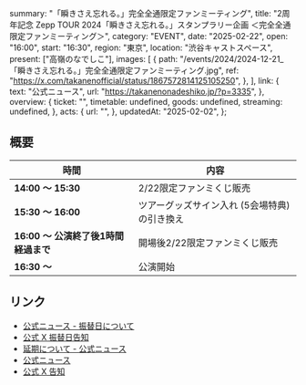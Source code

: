   summary: "「瞬きさえ忘れる。」完全全通限定ファンミーティング",
  title:
    "2周年記念 Zepp TOUR 2024「瞬きさえ忘れる。」スタンプラリー企画 ＜完全全通限定ファンミーティング＞",
  category: "EVENT",
  date: "2025-02-22",
  open: "16:00",
  start: "16:30",
  region: "東京",
  location: "渋谷キャストスペース",
  present: ["高嶺のなでしこ"],
  images: [
    {
      path: "/events/2024/2024-12-21_「瞬きさえ忘れる。」完全全通限定ファンミーティング.jpg",
      ref: "https://x.com/takanenofficial/status/1867572814125105250",
    },
  ],
  link: {
    text: "公式ニュース",
    url: "https://takanenonadeshiko.jp/?p=3335",
  },
  overview: {
    ticket: "",
    timetable: undefined,
    goods: undefined,
    streaming: undefined,
  },
  acts: {
    url: "",
  },
  updatedAt: "2025-02-02",
};

## 概要

| 時間                                 | 内容                                          |
| ------------------------------------ | --------------------------------------------- |
| **14:00 〜 15:30**                   | 2/22限定ファンミくじ販売                      |
| **15:30 〜 16:00**                   | ツアーグッズサイン入れ (5会場特典) の引き換え |
| **16:00 〜 公演終了後1時間経過まで** | 開場後2/22限定ファンミくじ販売                |
| **16:30 〜**                         | 公演開始                                      |

## リンク

- [公式ニュース - 振替日について](https://takanenonadeshiko.jp/?p=3335)
- [公式 X 振替日告知](https://x.com/takanenofficial/status/1885302030975328526)
- [延期について - 公式ニュース](https://takanenonadeshiko.jp/?p=3130)
- [公式ニュース](https://takanenonadeshiko.jp/?p=3089)
- [公式 X 告知](https://x.com/takanenofficial/status/1867572814125105250)
